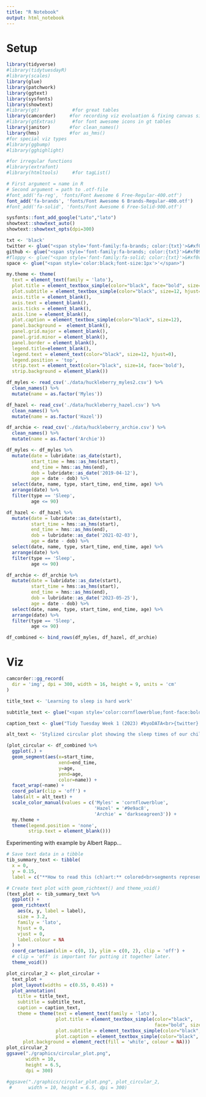 ```yaml
---
title: "R Notebook"
output: html_notebook
---
```


# Setup

```r
library(tidyverse)
#library(tidytuesdayR)
#library(scales)
library(glue)
library(patchwork)
library(ggtext)
library(sysfonts)
library(showtext)
#library(gt)            #for great tables
library(camcorder)     #for recording viz evoluation & fixing canvas size
#library(gtExtras)      #for font awesome icons in gt tables
library(janitor)       #for clean_names()
library(hms)           #for as_hms()
#for special viz types
#library(ggbump)
#library(gghighlight)

#for irregular functions
#library(extrafont)
#library(htmltools)     #for tagList()
```

```r
# First argument = name in R
# Second argument = path to .otf-file
#font_add('fa-reg', 'fonts/Font Awesome 6 Free-Regular-400.otf')
font_add('fa-brands', 'fonts/Font Awesome 6 Brands-Regular-400.otf')
#font_add('fa-solid', 'fonts/Font Awesome 6 Free-Solid-900.otf')

sysfonts::font_add_google("Lato","lato")
showtext::showtext_auto()
showtext::showtext_opts(dpi=300)
```

```r
txt <- 'black'
twitter <- glue("<span style='font-family:fa-brands; color:{txt}'>&#xf099;</span>")
github <- glue("<span style='font-family:fa-brands; color:{txt}'>&#xf09b;</span>")
#floppy <- glue("<span style='font-family:fa-solid; color:{txt}'>&#xf0c7;</span>")
space <- glue("<span style='color:black;font-size:1px'>'</span>")
```

```r
my.theme <- theme(
  text = element_text(family = 'lato'), 
  plot.title = element_textbox_simple(color="black", face="bold", size=20, hjust=0), 
  plot.subtitle = element_textbox_simple(color="black", size=12, hjust=0), 
  axis.title = element_blank(), 
  axis.text = element_blank(), 
  axis.ticks = element_blank(),
  axis.line = element_blank(), 
  plot.caption = element_textbox_simple(color="black", size=12), 
  panel.background =  element_blank(), 
  panel.grid.major = element_blank(),
  panel.grid.minor = element_blank(),
  panel.border = element_blank(), 
  legend.title=element_blank(), 
  legend.text = element_text(color="black", size=12, hjust=0),
  legend.position = 'top',
  strip.text = element_text(color="black", size=14, face='bold'),
  strip.background = element_blank())
```

```r
df_myles <- read_csv('./data/huckleberry_myles2.csv') %>% 
  clean_names() %>% 
  mutate(name = as.factor('Myles'))

df_hazel <- read_csv('./data/huckleberry_hazel.csv') %>% 
  clean_names() %>% 
  mutate(name = as.factor('Hazel'))

df_archie <- read_csv('./data/huckleberry_archie.csv') %>% 
  clean_names() %>% 
  mutate(name = as.factor('Archie'))
```

```r
df_myles <- df_myles %>% 
  mutate(date = lubridate::as_date(start),
         start_time = hms::as_hms(start),
         end_time = hms::as_hms(end),
         dob = lubridate::as_date('2019-04-12'),
         age = date - dob) %>% 
  select(date, name, type, start_time, end_time, age) %>% 
  arrange(date) %>% 
  filter(type == 'Sleep',
         age <= 90)

df_hazel <- df_hazel %>% 
  mutate(date = lubridate::as_date(start),
         start_time = hms::as_hms(start),
         end_time = hms::as_hms(end),
         dob = lubridate::as_date('2021-02-03'),
         age = date - dob) %>% 
  select(date, name, type, start_time, end_time, age) %>% 
  arrange(date) %>% 
  filter(type == 'Sleep',
         age <= 90)

df_archie <- df_archie %>% 
  mutate(date = lubridate::as_date(start),
         start_time = hms::as_hms(start),
         end_time = hms::as_hms(end),
         dob = lubridate::as_date('2023-05-25'),
         age = date - dob) %>% 
  select(date, name, type, start_time, end_time, age) %>% 
  arrange(date) %>% 
  filter(type == 'Sleep',
         age <= 90)

df_combined <- bind_rows(df_myles, df_hazel, df_archie)
```

# Viz

```r
camcorder::gg_record(
  dir = 'img', dpi = 300, width = 16, height = 9, units = 'cm'
)
```

```r
title_text <- 'Learning to sleep is hard work'

subtitle_text <- glue("<span style='color:cornflowerblue;font-face:bold'>Myles</span>, <span style='color:#9e9ac8;font-face:bold'>Hazel</span>, & <span style='color:darkseagreen3;font-face:bold'>Archie's</span> sleep patterns during their first three months")

caption_text <- glue("Tidy Tuesday Week 1 (2023) #byoDATA<br>{twitter} @mickey_rafa • {github} mrafa3/tidy_tuesday<br>Source: Personal recordings from Huckleberry app")

alt_text <- 'Stylized circular plot showing the sleep times of our children during their first three months. White space indicates wake time during the day (or that their parents forgot to record their sleep).'
```

```r
(plot_circular <- df_combined %>% 
  ggplot(.) + 
  geom_segment(aes(x=start_time,
                   xend=end_time,
                   y=age,
                   yend=age,
                   color=name)) + 
  facet_wrap(~name) + 
  coord_polar(clip = 'off') + 
  labs(alt = alt_text) + 
  scale_color_manual(values = c('Myles' = 'cornflowerblue',
                                'Hazel' = '#9e9ac8',
                                'Archie' = 'darkseagreen3')) + 
  my.theme + 
  theme(legend.position = 'none',
        strip.text = element_blank()))
```

Experimenting with example by Albert Rapp...

```r
# Save text data in a tibble
tib_summary_text <- tibble(
  x = 0, 
  y = 0.15, 
  label = c("**How to read this (ch)art:** colored<br>segments represent times when<br><span style = 'color:cornflowerblue'>**Myles**</span>, <span style = 'color:#9e9ac8'>**Hazel**</span>, or <span style = 'color:darkseagreen3'>**Archie**</span> slept during<br>their first three months. Each circle <br>represents a single day, with inner<br>circles illustrating newborn days and<br>outer circles illustrating days near<br>90 days since birth.<br><br>Data quality may have suffered due<br>to sleep quality."))

# Create text plot with geom_richtext() and theme_void()
(text_plot <- tib_summary_text %>% 
  ggplot() +
  geom_richtext(
    aes(x, y, label = label),
    size = 3.2,
    family = 'lato',
    hjust = 0,
    vjust = 0,
    label.colour = NA
  ) +
  coord_cartesian(xlim = c(0, 1), ylim = c(0, 2), clip = 'off') +
  # clip = 'off' is important for putting it together later.
  theme_void())
```


```r
plot_circular_2 <- plot_circular + 
  text_plot + 
  plot_layout(widths = c(0.55, 0.45)) + 
  plot_annotation(
    title = title_text,
    subtitle = subtitle_text,
    caption = caption_text, 
    theme = theme(text = element_text(family = 'lato'),
                  plot.title = element_textbox_simple(color="black", 
                                                      face="bold", size=22, hjust=0), 
                  plot.subtitle = element_textbox_simple(color="black", size=12, hjust=0), 
                  plot.caption = element_textbox_simple(color="black", size=9), 
      plot.background = element_rect(fill = 'white', colour = NA)))
plot_circular_2
ggsave("./graphics/circular_plot.png", 
       width = 10, 
       height = 6.5,
       dpi = 300)
```


```r
#ggsave("./graphics/circular_plot.png", plot_circular_2,
 #      width = 10, height = 6.5, dpi = 300)
```

